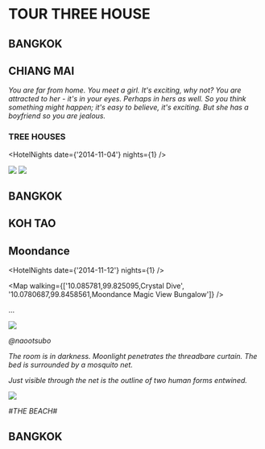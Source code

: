 
# TOUR THREE HOUSE

## BANGKOK

## CHIANG MAI

_You are far from home._
_You meet a girl._
_It's exciting, why not?_
_You are attracted to her - it's in your eyes._
_Perhaps in hers as well._
_So you think something might happen; it's easy to believe, it's exciting._
_But she has a boyfriend so you are jealous._

### TREE HOUSES

<HotelNights date={'2014-11-04'} nights={1} />

<img src={treehouse1} />

<img src={treehouse2} />

## BANGKOK

## KOH TAO

## Moondance

<HotelNights date={'2014-11-12'} nights={1} />

<Map walking={['10.085781,99.825095,Crystal Dive', '10.0780687,99.8458561,Moondance Magic View Bungalow']} />

...

<img src={moondance} />

_@naootsubo_

_The room is in darkness. Moonlight penetrates the threadbare curtain. The bed is surrounded by a mosquito net._

_Just visible through the net is the outline of two human forms entwined._

<img src={thebeach2000} />

_#THE BEACH#_

## BANGKOK
